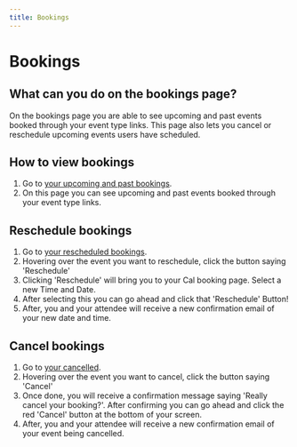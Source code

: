 ```yaml
---
title: Bookings
---
```


# Bookings

## What can you do on the bookings page?

On the bookings page you are able to see upcoming and past events booked through your event type links. This page also lets you cancel or reschedule upcoming events users have scheduled.

## How to view bookings

1. Go to [your upcoming and past bookings](https://calendar.dbeedata.com/bookings/upcoming).
2. On this page you can see upcoming and past events booked through your event type links.

## Reschedule bookings

1. Go to [your rescheduled bookings](https://calendar.dbeedata.com/bookings/upcoming).
2. Hovering over the event you want to reschedule, click the button saying 'Reschedule'
3. Clicking 'Reschedule' will bring you to your Cal booking page. Select a new Time and Date.
4. After selecting this you can go ahead and click that 'Reschedule' Button!
5. After, you and your attendee will receive a new confirmation email of your new date and time.

## Cancel bookings

1. Go to [your cancelled](https://calendar.dbeedata.com/bookings/cancelled).
2. Hovering over the event you want to cancel, click the button saying 'Cancel'
3. Once done, you will receive a confirmation message saying 'Really cancel your booking?'. After confirming you can go ahead and click the red 'Cancel' button at the bottom of your screen.
4. After, you and your attendee will receive a new confirmation email of your event being cancelled.
